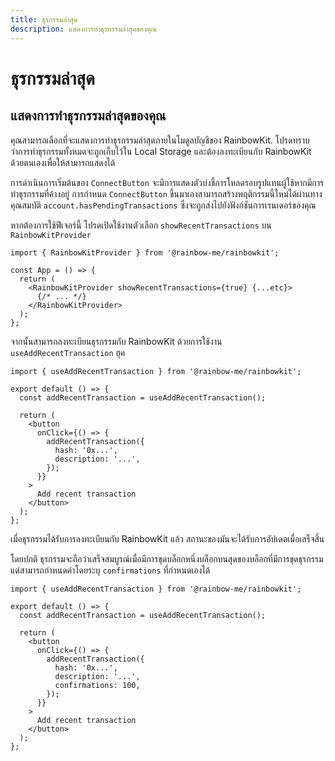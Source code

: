 ```yaml
---
title: ธุรกรรมล่าสุด
description: แสดงการทำธุรกรรมล่าสุดของคุณ
---
```


# ธุรกรรมล่าสุด

## แสดงการทำธุรกรรมล่าสุดของคุณ

คุณสามารถเลือกที่จะแสดงการทำธุรกรรมล่าสุดภายในโมดูลบัญชีของ RainbowKit. โปรดทราบว่าการทำธุรกรรมทั้งหมดจะถูกเก็บไว้ใน Local Storage และต้องลงทะเบียนกับ RainbowKit ด้วยตนเองเพื่อให้สามารถแสดงได้

การดำเนินการเริ่มต้นของ `ConnectButton` จะมีการแสดงตัวบ่งชี้การโหลดรอบรูปแทนผู้ใช้หากมีการทำธุรกรรมที่ค้างอยู่ การกำหนด `ConnectButton` ขึ้นมาเองสามารถสร้างพฤติกรรมนี้ใหม่ได้ผ่านทางคุณสมบัติ `account.hasPendingTransactions` ซึ่งจะถูกส่งไปยังฟังก์ชันการเรนเดอร์ของคุณ

หากต้องการใช้ฟีเจอร์นี้ โปรดเปิดใช้งานตัวเลือก `showRecentTransactions` บน `RainbowKitProvider`

```tsx
import { RainbowKitProvider } from '@rainbow-me/rainbowkit';

const App = () => {
  return (
    <RainbowKitProvider showRecentTransactions={true} {...etc}>
      {/* ... */}
    </RainbowKitProvider>
  );
};
```

จากนั้นสามารถลงทะเบียนธุรกรรมกับ RainbowKit ด้วยการใช้งาน `useAddRecentTransaction` ฮุค

```tsx
import { useAddRecentTransaction } from '@rainbow-me/rainbowkit';

export default () => {
  const addRecentTransaction = useAddRecentTransaction();

  return (
    <button
      onClick={() => {
        addRecentTransaction({
          hash: '0x...',
          description: '...',
        });
      }}
    >
      Add recent transaction
    </button>
  );
};
```

เมื่อธุรกรรมได้รับการลงทะเบียนกับ RainbowKit แล้ว สถานะของมันจะได้รับการอัปเดตเมื่อเสร็จสิ้น

โดยปกติ ธุรกรรมจะถือว่าเสร็จสมบูรณ์เมื่อมีการขุดบล็อกหนึ่งบล็อกบนสุดของบล็อกที่มีการขุดธุรกรรม แต่สามารถกำหนดค่าโดยระบุ `confirmations` ที่กำหนดเองได้

```tsx
import { useAddRecentTransaction } from '@rainbow-me/rainbowkit';

export default () => {
  const addRecentTransaction = useAddRecentTransaction();

  return (
    <button
      onClick={() => {
        addRecentTransaction({
          hash: '0x...',
          description: '...',
          confirmations: 100,
        });
      }}
    >
      Add recent transaction
    </button>
  );
};
```
